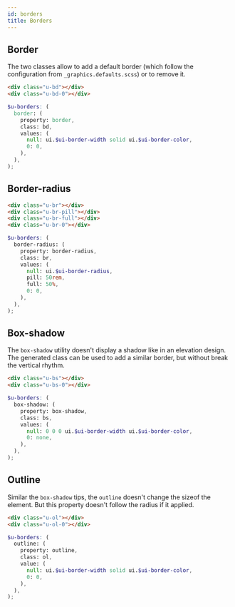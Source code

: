 ```yaml
---
id: borders
title: Borders
---
```


## Border

The two classes allow to add a default border (which follow the configuration
from `_graphics.defaults.scss`) or to remove it.


<Example>
  <div className="o-row u-py-1 u-ai-c" style={{ marginBottom: '-2px' }}>
    <div className="o-col u-auto">
      <div className="u-p-3 u-bg-light u-bd"></div>
    </div>
    <div className="o-col u-auto">
      <div className="u-p-3 u-bg-light u-bd-0"></div>
    </div>
  </div>
</Example>

```html
<div class="u-bd"></div>
<div class="u-bd-0"></div>
```

```scss
$u-borders: (
  border: (
    property: border,
    class: bd,
    values: (
      null: ui.$ui-border-width solid ui.$ui-border-color,
      0: 0,
    ),
  ),
);
```

## Border-radius

<Example>
  <div className="o-row">
    <div className="o-col u-auto">
      <div className="u-p-3 u-bg-light u-br"></div>
    </div>
    <div className="o-col u-auto">
      <div className="u-py-3 u-px-4 u-bg-light u-br-pill"></div>
    </div>
    <div className="o-col u-auto">
      <div className="u-p-3 u-bg-light u-br-full"></div>
    </div>
    <div className="o-col u-auto">
      <div className="u-p-3 u-bg-light u-br-0"></div>
    </div>
  </div>
</Example>

```html
<div class="u-br"></div>
<div class="u-br-pill"></div>
<div class="u-br-full"></div>
<div class="u-br-0"></div>
```

```scss
$u-borders: (
  border-radius: (
    property: border-radius,
    class: br,
    values: (
      null: ui.$ui-border-radius,
      pill: 50rem,
      full: 50%,
      0: 0,
    ),
  ),
);
```

## Box-shadow

The `box-shadow` utility doesn't display a shadow like in an elevation design.
The generated class can be used to add a similar border, but without break the
vertical rhythm.

<Example>
  <div className="o-row">
    <div className="o-col u-auto">
      <div className="u-p-3 u-bg-light u-bs"></div>
    </div>
    <div className="o-col u-auto">
      <div className="u-p-3 u-bg-light u-bs-0"></div>
    </div>
  </div>
</Example>

```html
<div class="u-bs"></div>
<div class="u-bs-0"></div>
```

```scss
$u-borders: (
  box-shadow: (
    property: box-shadow,
    class: bs,
    values: (
      null: 0 0 0 ui.$ui-border-width ui.$ui-border-color,
      0: none,
    ),
  ),
);
```

## Outline

Similar the `box-shadow` tips, the `outline` doesn't change the sizeof the element.
But this property doesn't follow the radius if it applied.

<Example>
  <div className="o-row">
    <div className="o-col u-auto">
      <div className="u-p-3 u-bg-light u-ol"></div>
    </div>
    <div className="o-col u-auto">
      <div className="u-p-3 u-bg-light u-ol-0"></div>
    </div>
  </div>
</Example>

```html
<div class="u-ol"></div>
<div class="u-ol-0"></div>
```

```scss
$u-borders: (
  outline: (
    property: outline,
    class: ol,
    value: (
      null: ui.$ui-border-width solid ui.$ui-border-color,
      0: 0,
    ),
  ),
);
```
